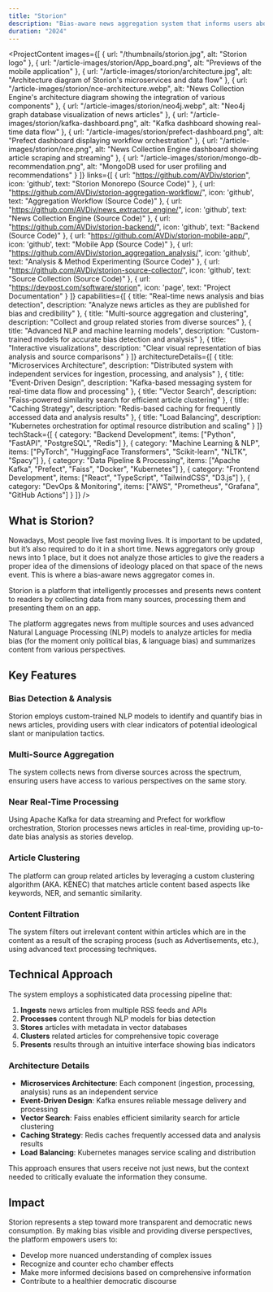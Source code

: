 ```yaml
---
title: "Storion"
description: "Bias-aware news aggregation system that informs users about ideological manipulation"
duration: "2024"
---
```



<ProjectContent 
  images={[
    {
      url: "/thumbnails/storion.jpg",
      alt: "Storion logo"
    },
    {
      url: "/article-images/storion/App_board.png",
      alt: "Previews of the mobile application"
    },
    {
      url: "/article-images/storion/architecture.jpg",
      alt: "Architecture diagram of Storion's microservices and data flow"
    },
    {
      url: "/article-images/storion/nce-architecture.webp",
      alt: "News Collection Engine's architecture diagram showing the integration of various components"
    },
    {
      url: "/article-images/storion/neo4j.webp",
      alt: "Neo4j graph database visualization of news articles"
    },
    {
      url: "/article-images/storion/kafka-dashboard.png",
      alt: "Kafka dashboard showing real-time data flow"
    },
    {
      url: "/article-images/storion/prefect-dashboard.png",
      alt: "Prefect dashboard displaying workflow orchestration"
    },
    {
      url: "/article-images/storion/nce.png",
      alt: "News Collection Engine dashboard showing article scraping and streaming"
    },
    {
      url: "/article-images/storion/mongo-db-recommendation.png",
      alt: "MongoDB used for user profiling and recommendations"
    }
  ]}
  links={[
    {
      url: "https://github.com/AVDiv/storion",
      icon: 'github',
      text: "Storion Monorepo (Source Code)"
    },
    {
      url: "https://github.com/AVDiv/storion-aggregation-workflow/",
      icon: 'github',
      text: "Aggregation Workflow (Source Code)"
    },
    {
      url: "https://github.com/AVDiv/news_extractor_engine/",
      icon: 'github',
      text: "News Collection Engine (Source Code)"
    },
    {
      url: "https://github.com/AVDiv/storion-backend/",
      icon: 'github',
      text: "Backend (Source Code)"
    },
    {
      url: "https://github.com/AVDiv/storion-mobile-app/",
      icon: 'github',
      text: "Mobile App (Source Code)"
    },
    {
      url: "https://github.com/AVDiv/storion_aggregation_analysis/",
      icon: 'github',
      text: "Analysis & Method Experimenting (Source Code)"
    },
    {
      url: "https://github.com/AVDiv/storion-source-collector/",
      icon: 'github',
      text: "Source Collection (Source Code)"
    },
    {
      url: "https://devpost.com/software/storion",
      icon: 'page',
      text: "Project Documentation"
    }
  ]}
  capabilities={[
    {
      title: "Real-time news analysis and bias detection",
      description: "Analyze news articles as they are published for bias and credibility"
    },
    {
      title: "Multi-source aggregation and clustering",
      description: "Collect and group related stories from diverse sources"
    },
    {
      title: "Advanced NLP and machine learning models",
      description: "Custom-trained models for accurate bias detection and analysis"
    },
    {
      title: "Interactive visualizations",
      description: "Clear visual representation of bias analysis and source comparisons"
    }
  ]}
  architectureDetails={[
    {
      title: "Microservices Architecture",
      description: "Distributed system with independent services for ingestion, processing, and analysis"
    },
    {
      title: "Event-Driven Design",
      description: "Kafka-based messaging system for real-time data flow and processing"
    },
    {
      title: "Vector Search",
      description: "Faiss-powered similarity search for efficient article clustering"
    },
    {
      title: "Caching Strategy",
      description: "Redis-based caching for frequently accessed data and analysis results"
    },
    {
      title: "Load Balancing",
      description: "Kubernetes orchestration for optimal resource distribution and scaling"
    }
  ]}
  techStack={[
    {
      category: "Backend Development",
      items: ["Python", "FastAPI", "PostgreSQL", "Redis"]
    },
    {
      category: "Machine Learning & NLP",
      items: ["PyTorch", "HuggingFace Transformers", "Scikit-learn", "NLTK", "Spacy"]
    },
    {
      category: "Data Pipeline & Processing",
      items: ["Apache Kafka", "Prefect", "Faiss", "Docker", "Kubernetes"]
    },
    {
      category: "Frontend Development",
      items: ["React", "TypeScript", "TailwindCSS", "D3.js"]
    },
    {
      category: "DevOps & Monitoring",
      items: ["AWS", "Prometheus", "Grafana", "GitHub Actions"]
    }
  ]} 
/>

## What is Storion?

Nowadays, Most people live fast moving lives. It is important to be updated, but it’s also required to do it in a short time. News aggregators only group news into 1 place, but it does not analyze those articles to give the readers a proper idea of the dimensions of ideology placed on that space of the news event. This is where a bias-aware news aggregator comes in. 

Storion is a platform that intelligently processes and presents news content to readers by collecting data from many sources, processing them and presenting them on an app.

The platform aggregates news from multiple sources and uses advanced Natural Language Processing (NLP) models to analyze articles for media bias (for the moment only political bias, & language bias) and summarizes content from various perspectives.

## Key Features

### Bias Detection & Analysis
Storion employs custom-trained NLP models to identify and quantify bias in news articles, providing users with clear indicators of potential ideological slant or manipulation tactics.

### Multi-Source Aggregation
The system collects news from diverse sources across the spectrum, ensuring users have access to various perspectives on the same story.

### Near Real-Time Processing
Using Apache Kafka for data streaming and Prefect for workflow orchestration, Storion processes news articles in real-time, providing up-to-date bias analysis as stories develop.

### Article Clustering
The platform can group related articles by leveraging a custom clustering algorithm (AKA. KENEC) that matches article content based aspects like keywords, NER, and semantic similarity.

### Content Filtration
The system filters out irrelevant content within articles which are in the content as a result of the scraping process (such as Advertisements, etc.), using advanced text processing techniques.

## Technical Approach

The system employs a sophisticated data processing pipeline that:

1. **Ingests** news articles from multiple RSS feeds and APIs
2. **Processes** content through NLP models for bias detection
3. **Stores** articles with metadata in vector databases
4. **Clusters** related articles for comprehensive topic coverage
5. **Presents** results through an intuitive interface showing bias indicators

### Architecture Details

- **Microservices Architecture**: Each component (ingestion, processing, analysis) runs as an independent service
- **Event-Driven Design**: Kafka ensures reliable message delivery and processing
- **Vector Search**: Faiss enables efficient similarity search for article clustering
- **Caching Strategy**: Redis caches frequently accessed data and analysis results
- **Load Balancing**: Kubernetes manages service scaling and distribution

This approach ensures that users receive not just news, but the context needed to critically evaluate the information they consume.

## Impact

Storion represents a step toward more transparent and democratic news consumption. By making bias visible and providing diverse perspectives, the platform empowers users to:

- Develop more nuanced understanding of complex issues
- Recognize and counter echo chamber effects
- Make more informed decisions based on comprehensive information
- Contribute to a healthier democratic discourse